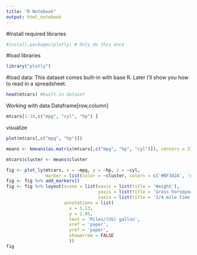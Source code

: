 ```yaml
---
title: "R Notebook"
output: html_notebook
---
```



#Install required libraries

```r
#install.packages(plotly) # Only do this once
```

#load libraries
```r
library("plotly")
```

#load data:
This dataset comes built-in with base R. Later I'll show you how to read in a spreadsheet.
```r
head(mtcars) #buolt-in dataset 
``` 

Working with  data
Dataframe[row,column]
```r
mtcars[1:10,c("mpg", "cyl", "hp") ]
```


visualize

```r
plot(mtcars[,c("mpg", "hp")])
```


```r
means <- kmeans(as.matrix(mtcars[,c("mpg", "hp", "cyl")]), centers = 3)

mtcars$cluster <- means$cluster
```


```r


fig <- plot_ly(mtcars, x = ~mpg, y = ~hp, z = ~cyl,
               marker = list(color = ~cluster, colors = c('#BF382A', '#0C4B8E', '#BCBD22'), showscale = TRUE))
fig <- fig %>% add_markers()
fig <- fig %>% layout(scene = list(xaxis = list(title = 'Weight'),
                                   yaxis = list(title = 'Gross horsepower'),
                                   zaxis = list(title = '1/4 mile time')),
                      annotations = list(
                        x = 1.13,
                        y = 1.05,
                        text = 'Miles/(US) gallon',
                        xref = 'paper',
                        yref = 'paper',
                        showarrow = FALSE
                        ))
fig
```